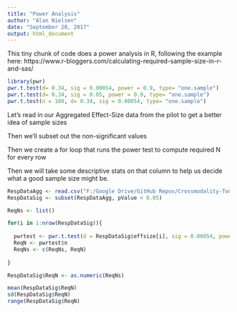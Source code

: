 ```yaml
---
title: "Power Analysis"
author: "Alan Nielsen"
date: "September 20, 2017"
output: html_document
---
```


This tiny chunk of code does a power analysis in R, following the example here:
https://www.r-bloggers.com/calculating-required-sample-size-in-r-and-sas/

```r

library(pwr)
pwr.t.test(d= 0.34, sig = 0.00054, power = 0.9, type= "one.sample")
pwr.t.test(d= 0.34, sig = 0.05, power = 0.9, type= "one.sample")
pwr.t.test(n = 100, d= 0.34, sig = 0.00054, type= "one.sample")

```

Let's read in our Aggregated Effect-Size data from the pilot to get a better idea of sample sizes

Then we'll subset out the non-significant values

Then we create a for loop that runs the power test to compute required N for every row

Then we will take some descriptive stats on that column to help us decide what a good sample size might be.

```r

RespDataAgg <- read.csv("F:/Google Drive/GitHub Repos/Crossmodality-Toolkit/data/RespDataAgg.csv")
RespDataSig <- subset(RespDataAgg, pValue < 0.05)

ReqNs <- list()

for(i in 1:nrow(RespDataSig)){
  
  pwrtest <- pwr.t.test(d = RespDataSig$effsize[i], sig = 0.00054, power = 0.9, type = "one.sample")
  ReqN <- pwrtest$n
  ReqNs <- c(ReqNs, ReqN)
  
}

RespDataSig$ReqN <- as.numeric(ReqNs)

mean(RespDataSig$ReqN)
sd(RespDataSig$ReqN)
range(RespDataSig$ReqN)

```

